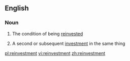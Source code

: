 ==English==

===Noun===
{{en-noun|s|-}}

# {{context|uncountable}} The condition of being [[reinvest]]ed
# {{context|countable}} A second or subsequent [[investment]] in the same thing

[[pl:reinvestment]]
[[vi:reinvestment]]
[[zh:reinvestment]]